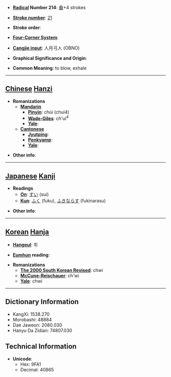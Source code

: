 * '''[[Wiktionary:Chinese radical index| Radical]] Number 214''': [[Wiktionary:Chinese radical index 龠|龠]]+4 strokes

* '''[[Wiktionary:Chinese total strokes index|Stroke number]]''': [[Wiktionary:Chinese total strokes index 21|21]]

* '''Stroke order''': 

* '''[[Wiktionary:Chinese four corner index|Four-Corner System]]''': 

* '''[[Wiktionary:Chinese Cangjie index|Cangjie input]]''': 人月弓人 (OBNO)

* '''Graphical Significance and Origin''': 

* '''Common Meaning''': to blow, exhale

----

== [[Chinese]] [[Hanzi]] ==

* '''Romanizations'''
** '''[[Mandarin]]'''
*** '''[[Pinyin]]''': chùi (chui4)
*** '''[[Wade-Giles]]''': ch'ui<sup>4</sup>
*** '''[[Yale]]''': 
** '''[[Cantonese]]'''
*** '''[[Jyutping]]''':
*** '''[[Penkyamp]]''': 
*** '''[[Yale]]''': 

* '''Other info''': 

----

== [[Japanese]] [[Kanji]] ==

* '''Readings'''
** '''[[On]]''': [[すい]] (sui)
** '''[[Kun]]''': [[ふく]] (fuku), [[ふきならす]] (fukinarasu)

* '''Other info''':  

----

== [[Korean]] [[Hanja]] ==

* '''[[Hangeul]]''': 취

* '''[[Eumhun]] reading''': 

* '''Romanizations'''
** '''[[The 2000 South Korean Revised Romanization|The 2000 South Korean Revised]]''': chwi
** '''[[McCune-Reischauer]]''': ch'wi
** '''[[Yale]]''': chwi

----

== Dictionary Information ==

* KangXi: 1538.270
* Morobashi: 48884
* Dae Jaweon: 2080.030
* Hanyu Da Zidian: 74807.030

== Technical Information ==

* '''Unicode''':
** Hex: 9FA1
** Decimal: 40865